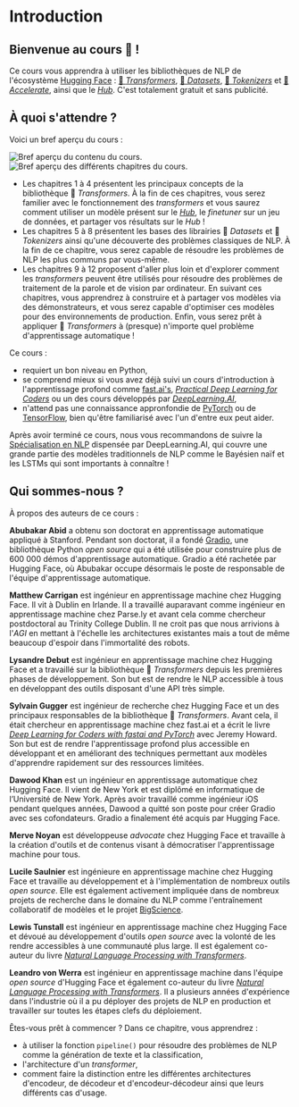 # Introduction

<CourseFloatingBanner
    chapter={1}
    classNames="absolute z-10 right-0 top-0"
/>

## Bienvenue au cours 🤗 !

<Youtube id="00GKzGyWFEs" />

Ce cours vous apprendra à utiliser les bibliothèques de NLP de l'écosystème [Hugging Face](https://huggingface.co/) : [🤗 *Transformers*](https://github.com/huggingface/transformers), [🤗 *Datasets*](https://github.com/huggingface/datasets), [🤗 *Tokenizers*](https://github.com/huggingface/tokenizers) et [🤗 *Accelerate*](https://github.com/huggingface/accelerate), ainsi que le [*Hub*](https://huggingface.co/models). C'est totalement gratuit et sans publicité.

## À quoi s'attendre ?

Voici un bref aperçu du cours :

<div class="flex justify-center">
<img class="block dark:hidden" src="https://huggingface.co/datasets/huggingface-course/documentation-images/resolve/main/en/chapter1/summary.svg" alt="Bref aperçu du contenu du cours.">
<img class="hidden dark:block" src="https://huggingface.co/datasets/huggingface-course/documentation-images/resolve/main/en/chapter1/summary-dark.svg" alt="Bref aperçu des différents chapitres du cours.">
</div>

- Les chapitres 1 à 4 présentent les principaux concepts de la bibliothèque 🤗 *Transformers*. À la fin de ces chapitres, vous serez familier avec le fonctionnement des *transformers* et vous saurez comment utiliser un modèle présent sur le [*Hub*](https://huggingface.co/models), le *finetuner* sur un jeu de données, et partager vos résultats sur le *Hub* !
- Les chapitres 5 à 8 présentent les bases des librairies 🤗 *Datasets* et 🤗 *Tokenizers* ainsi qu'une découverte des problèmes classiques de NLP. À la fin de ce chapitre, vous serez capable de résoudre les problèmes de NLP les plus communs par vous-même.
- Les chapitres 9 à 12 proposent d'aller plus loin et d'explorer comment les *transformers* peuvent être utilisés pour résoudre des problèmes de traitement de la parole et de vision par ordinateur. En suivant ces chapitres, vous apprendrez à construire et à partager vos modèles via des démonstrateurs, et vous serez capable d'optimiser ces modèles pour des environnements de production. Enfin, vous serez prêt à appliquer 🤗 *Transformers* à (presque) n'importe quel problème d'apprentissage automatique !

Ce cours :

* requiert un bon niveau en Python,
* se comprend mieux si vous avez déjà suivi un cours d'introduction à l'apprentissage profond comme [fast.ai's](https://www.fast.ai/), [*Practical Deep Learning for Coders*](https://course.fast.ai/) ou un des cours développés par [*DeepLearning.AI*](https://www.deeplearning.ai/),
* n'attend pas une connaissance appronfondie de [PyTorch](https://pytorch.org/) ou de [TensorFlow](https://www.tensorflow.org/), bien qu'être familiarisé avec l'un d'entre eux peut aider.

Après avoir terminé ce cours, nous vous recommandons de suivre la [Spécialisation en NLP](https://www.coursera.org/specializations/natural-language-processing?utm_source=deeplearning-ai&utm_medium=institutions&utm_campaign=20211011-nlp-2-hugging_face-page-nlp-refresh) dispensée par DeepLearning.AI, qui couvre une grande partie des modèles traditionnels de NLP comme le Bayésien naïf et les LSTMs qui sont importants à connaître !

## Qui sommes-nous ?

À propos des auteurs de ce cours :

**Abubakar Abid** a obtenu son doctorat en apprentissage automatique appliqué à Stanford. Pendant son doctorat, il a fondé [Gradio](https://github.com/gradio-app/gradio), une bibliothèque Python *open source* qui a été utilisée pour construire plus de 600 000 démos d'apprentissage automatique. Gradio a été rachetée par Hugging Face, où Abubakar occupe désormais le poste de responsable de l'équipe d'apprentissage automatique.

**Matthew Carrigan** est ingénieur en apprentissage machine chez Hugging Face. Il vit à Dublin en Irlande. Il a travaillé auparavant comme ingénieur en apprentissage machine chez Parse.ly et avant cela comme chercheur postdoctoral au Trinity College Dublin. Il ne croit pas que nous arrivions à l'*AGI* en mettant à l'échelle les architectures existantes mais a tout de même beaucoup d'espoir dans l'immortalité des robots.

**Lysandre Debut** est ingénieur en apprentissage machine chez Hugging Face et a travaillé sur la bibliothèque 🤗 *Transformers* depuis les premières phases de développement. Son but est de rendre le NLP accessible à tous en développant des outils disposant d'une API très simple.

**Sylvain Gugger** est ingénieur de recherche chez Hugging Face et un des principaux responsables de la bibliothèque 🤗 *Transformers*. Avant cela, il était chercheur en apprentissage machine chez fast.ai et a écrit le livre [*Deep Learning for Coders with fastai and PyTorch*](https://learning.oreilly.com/library/view/deep-learning-for/9781492045519/) avec Jeremy Howard. Son but est de rendre l'apprentissage profond plus accessible en développant et en améliorant des techniques permettant aux modèles d'apprendre rapidement sur des ressources limitées.

**Dawood Khan** est un ingénieur en apprentissage automatique chez Hugging Face. Il vient de New York et est diplômé en informatique de l’Université de New York. Après avoir travaillé comme ingénieur iOS pendant quelques années, Dawood a quitté son poste pour créer Gradio avec ses cofondateurs. Gradio a finalement été acquis par Hugging Face.

**Merve Noyan** est développeuse *advocate* chez Hugging Face et travaille à la création d'outils et de contenus visant à démocratiser l'apprentissage machine pour tous.

**Lucile Saulnier** est ingénieure en apprentissage machine chez Hugging Face et travaille au développement et à l'implémentation de nombreux outils *open source*. Elle est également activement impliquée dans de nombreux projets de recherche dans le domaine du NLP comme l'entraînement collaboratif de modèles et le projet [BigScience](https://bigscience.huggingface.co/).

**Lewis Tunstall** est ingénieur en apprentissage machine chez Hugging Face et dévoué au développement d'outils *open source* avec la volonté de les rendre accessibles à une communauté plus large. Il est également co-auteur du livre [*Natural Language Processing with Transformers*](https://www.oreilly.com/library/view/natural-language-processing/9781098103231/).

**Leandro von Werra** est ingénieur en apprentissage machine dans l'équipe *open source* d'Hugging Face et également co-auteur du livre [*Natural Language Processing with Transformers*](https://www.oreilly.com/library/view/natural-language-processing/9781098103231/). Il a plusieurs années d'expérience dans l'industrie où il a pu déployer des projets de NLP en production et travailler sur toutes les étapes clefs du déploiement.

Êtes-vous prêt à commencer ? Dans ce chapitre, vous apprendrez :
* à utiliser la fonction `pipeline()` pour résoudre des problèmes de NLP comme la génération de texte et la classification,
* l'architecture d'un *transformer*,
* comment faire la distinction entre les différentes architectures d'encodeur, de décodeur et d'encodeur-décodeur ainsi que leurs différents cas d'usage.

